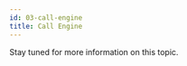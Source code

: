 ```yaml
---
id: 03-call-engine
title: Call Engine
---
```


Stay tuned for more information on this topic.

[//]: # '- Intro/General concept of how the client works:'
[//]: # '    - What is a call/store/needed data etc?'
[//]: # "    - Flow chart (we already had one- https://lucid.app/lucidspark/3f484ef9-3fd8-4573-82a9-6dbb21714480/edit?invitationId=inv_4ea25957-ec55-4ef2-80f5-2f25b680c690#- overview of all modules and dive deeper into everyone's part."
